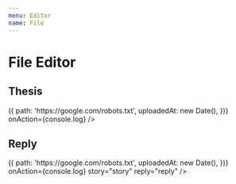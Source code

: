 ```yaml
---
menu: Editor
name: File
---
```



# File Editor

<link href="https://cdn.jsdelivr.net/npm/antd@3.26.6/dist/antd.min.css" rel="stylesheet" />

## Thesis

<Playground>
  <RonpaFileEditor 
    username="Jack"
    uploadFile={() => ({
      path: 'https://google.com/robots.txt',
      uploadedAt: new Date(),
    })}
    onAction={console.log}
  />
</Playground>

## Reply

<Playground>
  <RonpaFileEditor 
    username="Jack"
    uploadFile={() => ({
      path: 'https://google.com/robots.txt',
      uploadedAt: new Date(),
    })}
    onAction={console.log}
    story="story"
    reply="reply"
  />
</Playground>
